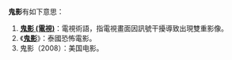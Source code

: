 '''鬼影'''有如下意思：
# '''[[鬼影_(電視)|鬼影 (電視)]]'''：電視術語，指電視畫面因訊號干擾導致出現雙重影像。
#《'''[[鬼影_(電影)|鬼影]]'''》：泰國恐怖電影。
#鬼影（2008）：美国电影。
{{disambig|Cat=二字作品消歧義}}